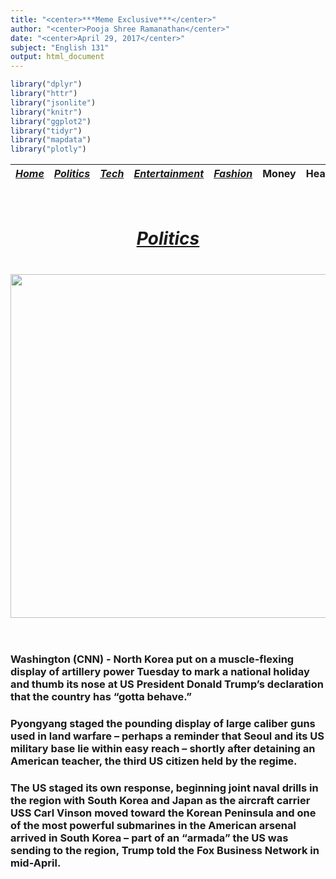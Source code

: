 ```yaml
---
title: "<center>***Meme Exclusive***</center>"
author: "<center>Pooja Shree Ramanathan</center>"
date: "<center>April 29, 2017</center>"
subject: "English 131"
output: html_document
---
```




```r
library("dplyr")
library("httr")
library("jsonlite")
library("knitr")
library("ggplot2")
library("tidyr")
library("mapdata")
library("plotly")
```

 |[*Home*](index.html) | [*Politics*](politics.html) | [*Tech*](tech.html) |[*Entertainment*](enter.html)| [*Fashion*](fashion.html) | Money | Health | Travel | Sports | U.S. | World |  |
 |-------|------------|--------|-----------|-----------|----|----|-----|----|-----|-----|
 
<center><h1> <u><u><br>***<u>Politics</u>***</u></u> <h1>

[<img src="politics.png" style="width: 550px;">](http://www.cnn.com/2017/04/25/politics/trump-north-korea-taunts/index.html) <br><br></center> 

### Washington (CNN) - North Korea put on a muscle-flexing display of artillery power Tuesday to mark a national holiday and thumb its nose at US President Donald Trump's declaration that the country has "gotta behave."

### Pyongyang staged the pounding display of large caliber guns used in land warfare -- perhaps a reminder that Seoul and its US military base lie within easy reach -- shortly after detaining an American teacher, the third US citizen held by the regime.

### The US staged its own response, beginning joint naval drills in the region with South Korea and Japan as the aircraft carrier USS Carl Vinson moved toward the Korean Peninsula and one of the most powerful submarines in the American arsenal arrived in South Korea -- part of an "armada" the US was sending to the region, Trump told the Fox Business Network in mid-April.
